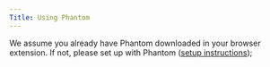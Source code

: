 ```yaml
---
Title: Using Phantom
---
```


We assume you already have Phantom downloaded in your browser extension. If not, please  set up with Phantom ([setup instructions](https://help.phantom.app/hc/en-us/articles/8071074929043-How-to-create-a-new-wallet));


<Steps>

<Step title="Select Phantom as the option">

<Frame><img src="https://2113331469-files.gitbook.io/~/files/v0/b/gitbook-x-prod.appspot.com/o/spaces%2FzYM0pEemeu6F3UKGPAZE%2Fuploads%2FXSDl3dxLbgJcYNv1MR2Y%2Fimage.png?alt=media&token=ec099bd4-1262-4747-852b-f0614ed689d6" alt="" /></Frame>
</Step>

<Step title="Confirm the message signing">
<Frame><img src="https://2113331469-files.gitbook.io/~/files/v0/b/gitbook-x-prod.appspot.com/o/spaces%2FzYM0pEemeu6F3UKGPAZE%2Fuploads%2FEjcAMfzLcPLwoqPOgcCx%2Fimage.png?alt=media&token=9091431f-3614-4157-b1c4-75502879c36c" alt="" /></Frame>
</Step>

<Step title="Choose a pool and select deposit">

<Frame><img src="https://2113331469-files.gitbook.io/~/files/v0/b/gitbook-x-prod.appspot.com/o/spaces%2FzYM0pEemeu6F3UKGPAZE%2Fuploads%2FdRpqv6KLtV9XfKZ01vtS%2Fimage.png?alt=media&token=422edec7-3fc0-49a5-a3cb-ec0aab6c7e46" alt="" /></Frame>
</Step>

<Step title="Enter the appropriate amount you would like to deposit and approve the transaction" >
<Frame><img src="https://2113331469-files.gitbook.io/~/files/v0/b/gitbook-x-prod.appspot.com/o/spaces%2FzYM0pEemeu6F3UKGPAZE%2Fuploads%2Fv7XksID4HjTYifLqO9xN%2Fimage.png?alt=media&token=5e017e56-7187-4619-afd7-eec3aed852e7" alt="" /></Frame>
</Step>

<Step title="Congratulations! You have successfully deposited." >

<Frame><img src="https://2113331469-files.gitbook.io/~/files/v0/b/gitbook-x-prod.appspot.com/o/spaces%2FzYM0pEemeu6F3UKGPAZE%2Fuploads%2FYKgKXonW2xVF4jRn7F0A%2Fimage.png?alt=media&token=dd53acde-01af-401c-8176-a7dd0f8392c5" alt="" /></Frame>
</Step>

</Steps>